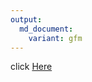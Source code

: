 ```yaml
---
output:
  md_document:
    variant: gfm
---
```


click [Here](https://github.com/thomazbastiaanssen/books/blob/master/books.html) 